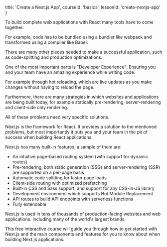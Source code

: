 
  title: 'Create a Next.js App',
  courseId: 'basics',
  lessonId: 'create-nextjs-app'
}

<p>
  <Logo size={80} />
</p>

To build complete web applications with React many tools have to come together.

For example, code has to be bundled using a bundler like webpack and transformed using a compiler like Babel.

There are many other pieces needed to make a successful application, such as code-splitting and production optimizations.

One of the most important parts is "Developer Experience": Ensuring you and your team have an amazing experience while writing code.

For example through hot reloading, which are live updates as you make changes without having to reload the page.

Furthermore, there are many strategies in which websites and applications are being built today, for example statically pre-rendering, server-rendering and client-side only rendering.

All of these problems need very specific solutions.

Next.js is the framework for React. It provides a solution to the mentioned problems, but most importantly it puts you and your team in the pit of success when building React applications.

Next.js has many built-in features, a sample of them are:

- An intuitive page-based routing system (with support for dynamic routes)
- Pre-rendering, both static generation (SSG) and server-rendering (SSR) are supported on a per-page basis
- Automatic code splitting for faster page loads
- Client-side routing with optimized prefetching
- Built-in CSS and Sass support, and support for any CSS-in-JS library
- Development environment which supports Hot Module Replacement
- API routes to build API endpoints with serverless functions
- Fully extendable

Next.js is used in tens of thousands of production-facing websites and web applications. Including many of the world's largest brands.

This free interactive course will guide you through how to get started with Next.js and the main components and features for you to know about when building Next.js applications.

